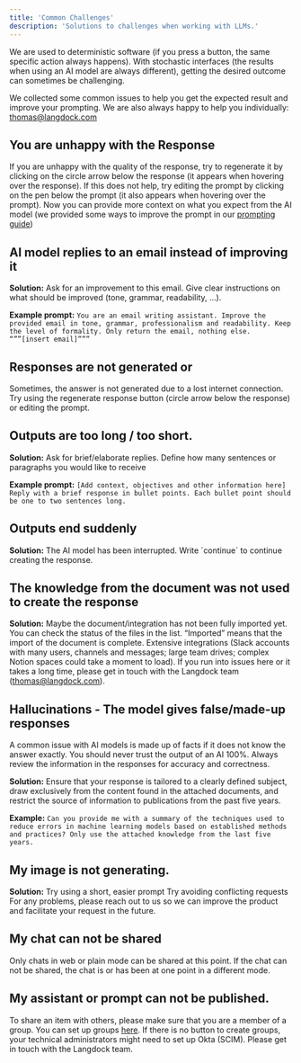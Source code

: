 ```yaml
---
title: 'Common Challenges'
description: 'Solutions to challenges when working with LLMs.'
---
```


We are used to deterministic software (if you press a button, the same specific action always happens). With stochastic interfaces (the results when using an AI model are always different), getting the desired outcome can sometimes be challenging.

We collected some common issues to help you get the expected result and improve your prompting. We are also always happy to help you individually: thomas@langdock.com

## You are unhappy with the Response
If you are unhappy with the quality of the response, try to regenerate it by clicking on the circle arrow below the response (it appears when hovering over the response). If this does not help, try editing the prompt by clicking on the pen below the prompt (it also appears when hovering over the prompt). Now you can provide more context on what you expect from the AI model (we provided some ways to improve the prompt in our [prompting guide](/prompting))

## AI model replies to an email instead of improving it

**Solution:** Ask for an improvement to this email. Give clear instructions on what should be improved (tone, grammar, readability, …).


**Example prompt:** `You are an email writing assistant. Improve the provided email in tone, grammar, professionalism and readability. Keep the level of formality. Only return the email, nothing else.
“””[insert email]”””`

## Responses are not generated or
Sometimes, the answer is not generated due to a lost internet connection. Try using the regenerate response button (circle arrow below the response) or editing the prompt.

## Outputs are too long / too short.
**Solution:** Ask for brief/elaborate replies. Define how many sentences or paragraphs you would like to receive

**Example prompt:** `[Add context, objectives and other information here] Reply with a brief response in bullet points. Each bullet point should be one to two sentences long.`



## Outputs end suddenly
**Solution:** The AI model has been interrupted. Write ´continue´ to continue creating the response.



## The knowledge from the document was not used to create the response

**Solution:** Maybe the document/integration has not been fully imported yet. You can check the status of the files in the list. “Imported” means that the import of the document is complete. Extensive integrations (Slack accounts with many users, channels and messages; large team drives; complex Notion spaces could take a moment to load). If you run into issues here or it takes a long time, please get in touch with the Langdock team (thomas@langdock.com).



## Hallucinations - The model gives false/made-up responses

A common issue with AI models is made up of facts if it does not know the answer exactly. You should never trust the output of an AI 100%. Always review the information in the responses for accuracy and correctness.

**Solution:** Ensure that your response is tailored to a clearly defined subject, draw exclusively from the content found in the attached documents, and restrict the source of information to publications from the past five years.

**Example:** `Can you provide me with a summary of the techniques used to reduce errors in machine learning models based on established methods and practices? Only use the attached knowledge from the last five years.`


## My image is not generating.


**Solution:**
Try using a short, easier prompt
Try avoiding conflicting requests
For any problems, please reach out to us so we can improve the product and facilitate your request in the future.

## My chat can not be shared
Only chats in web or plain mode can be shared at this point. If the chat can not be shared, the chat is or has been at one point in a different mode.


## My assistant or prompt can not be published.

To share an item with others, please make sure that you are a member of a group. You can set up groups [here](https://platform.langdock.com/?settings=workspace&category=groups). If there is no button to create groups, your technical administrators might need to set up Okta (SCIM). Please get in touch with the Langdock team.


